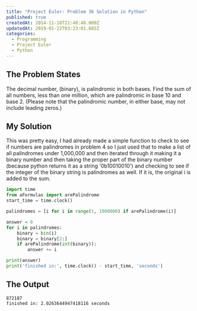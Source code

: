 ```yaml
---
title: "Project Euler: Problem 36 Solution in Python"
published: true
createdAt: 2014-11-18T21:48:48.000Z
updatedAt: 2019-01-22T03:23:01.685Z
categories:
  - Programming
  - Project Euler
  - Python
---
```


## The Problem States

The decimal number, <InlineMath math="585 = 1001001001_2" /> (binary), is palindromic in both bases. Find the sum of all numbers,
less than one million, which are palindromic in base 10 and base 2. (Please note that the palindromic number, in
either base, may not include leading zeros.)

## My Solution

This was pretty easy, I had already made a simple function to check to see if numbers are palindromes in problem 4 so
I just used that to make a list of all palindromes under 1,000,000 and then iterated through it making it a binary
number and then taking the proper part of the binary number (because python returns it as a string '0b10010010') and
checking to see if the integer of the binary string is palindromes as well. If it is, the original i is added to the sum.

```python
import time
from aFormulas import arePalindrome
start_time = time.clock()

palindromes = [i for i in range(1, 1000000) if arePalindrome(i)]

answer = 0
for i in palindromes:
    binary = bin(i)
    binary = binary[2:]
    if arePalindrome(int(binary)):
        answer += i

print(answer)
print('finished in:', time.clock() - start_time, 'seconds')
```

## The Output

```text
872187
finished in: 2.0263644947418116 seconds
```
